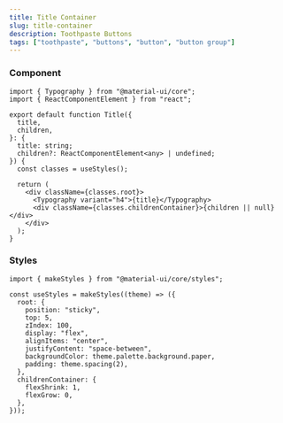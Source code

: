 ```yaml
---
title: Title Container
slug: title-container
description: Toothpaste Buttons
tags: ["toothpaste", "buttons", "button", "button group"]
---
```


### Component

```tsx
import { Typography } from "@material-ui/core";
import { ReactComponentElement } from "react";

export default function Title({
  title,
  children,
}: {
  title: string;
  children?: ReactComponentElement<any> | undefined;
}) {
  const classes = useStyles();

  return (
    <div className={classes.root}>
      <Typography variant="h4">{title}</Typography>
      <div className={classes.childrenContainer}>{children || null}</div>
    </div>
  );
}
```

### Styles

```tsx
import { makeStyles } from "@material-ui/core/styles";

const useStyles = makeStyles((theme) => ({
  root: {
    position: "sticky",
    top: 5,
    zIndex: 100,
    display: "flex",
    alignItems: "center",
    justifyContent: "space-between",
    backgroundColor: theme.palette.background.paper,
    padding: theme.spacing(2),
  },
  childrenContainer: {
    flexShrink: 1,
    flexGrow: 0,
  },
}));
```
